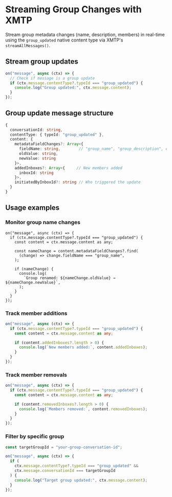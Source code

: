 # Streaming Group Changes with XMTP


Stream group metadata changes (name, description, members) in real-time using the `group_updated` native content type via XMTP's `streamAllMessages()`.


## Stream group updates

```typescript
on("message", async (ctx) => {
  // Check if message is a group update
  if (ctx.message.contentType?.typeId === "group_updated") {
    console.log("Group updated:", ctx.message.content);
  }
});
```

## Group update message structure

```typescript
{
  conversationId: string,
  contentType: { typeId: "group_updated" },
  content: {
    metadataFieldChanges?: Array<{
      fieldName: string,        // "group_name", "group_description", etc.
      oldValue: string,
      newValue: string
    }>,
    addedInboxes?: Array<{     // New members added
      inboxId: string
    }>,
    initiatedByInboxId?: string // Who triggered the update
  }
}
```

## Usage examples

### Monitor group name changes

```tsx
on("message", async (ctx) => {
  if (ctx.message.contentType?.typeId === "group_updated") {
    const content = ctx.message.content as any;

    const nameChange = content.metadataFieldChanges?.find(
      (change) => change.fieldName === "group_name",
    );

    if (nameChange) {
      console.log(
        `Group renamed: ${nameChange.oldValue} → ${nameChange.newValue}`,
      );
    }
  }
});
```

### Track member additions

```typescript
on("message", async (ctx) => {
  if (ctx.message.contentType?.typeId === "group_updated") {
    const content = ctx.message.content as any;

    if (content.addedInboxes?.length > 0) {
      console.log(`New members added:`, content.addedInboxes);
    }
  }
});
```

### Track member removals

```typescript
on("message", async (ctx) => {
  if (ctx.message.contentType?.typeId === "group_updated") {
    const content = ctx.message.content as any;

    if (content.removedInboxes?.length > 0) {
      console.log(`Members removed:`, content.removedInboxes);
    }
  }
});
```

### Filter by specific group

```typescript
const targetGroupId = "your-group-conversation-id";

on("message", async (ctx) => {
  if (
    ctx.message.contentType?.typeId === "group_updated" &&
    ctx.message.conversationId === targetGroupId
  ) {
    console.log("Target group updated:", ctx.message.content);
  }
}); 
```

